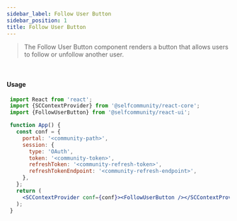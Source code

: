 ```yaml
---
sidebar_label: Follow User Button
sidebar_position: 1
title: Follow User Button
---
```


> The Follow User Button component renders a button that allows users to follow or unfollow another user.


<br/>
<Anonymous><FollowUserButton/></Anonymous>

#### Usage

```jsx
 import React from 'react';
 import {SCContextProvider} from '@selfcommunity/react-core';
 import {FollowUserButton} from '@selfcommunity/react-ui';

 function App() {
   const conf = {
     portal: '<community-path>',
     session: {
       type: 'OAuth',
       token: '<community-token>',
       refreshToken: '<community-refresh-token>',
       refreshTokenEndpoint: '<community-refresh-endpoint>',
     },
   };
   return (
     <SCContextProvider conf={conf}><FollowUserButton /></SCContextProvider>
   );
 }
```